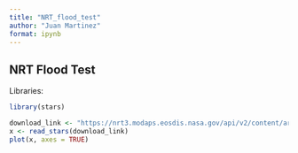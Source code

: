```yaml
---
title: "NRT_flood_test"
author: "Juan Martinez"
format: ipynb
---
```


## NRT Flood Test 

Libraries:

```r
library(stars)
```

```r
download_link <- "https://nrt3.modaps.eosdis.nasa.gov/api/v2/content/archives/MCDWD_L3_F3_NRT.A2023324.h09v06.061.tif"
x <- read_stars(download_link)
plot(x, axes = TRUE)

```
